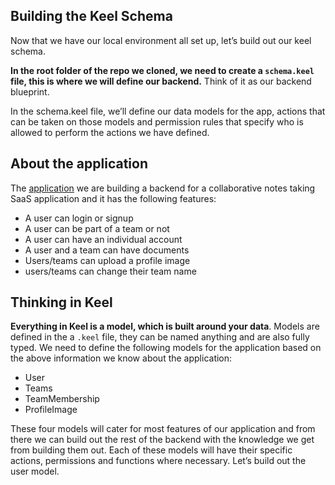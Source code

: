 ## Building the Keel Schema

Now that we have our local environment all set up, let’s build out our keel schema.

**In the root folder of the repo we cloned, we need to create a `schema.keel` file, this is where we will define our backend.** Think of it as our backend blueprint.

In the schema.keel file, we’ll define our data models for the app, actions that can be taken on those models and permission rules that specify who is allowed to perform the actions we have defined.


## About the application

The [application](https://saas-starter-ui.vercel.app/) we are building a backend for a collaborative notes taking SaaS application and it has the following features:

- A user can login or signup
- A user can be part of a team or not
- A user can have an individual account
- A user and a team can have documents
- Users/teams can upload a profile image
- users/teams can change their team name

## Thinking in Keel

**Everything in Keel is a model, which is built around your data**. Models are defined in the a `.keel` file, they can be named anything and are also fully typed. We need to define the following models for the application based on the above information we know about the application:

- User
- Teams
- TeamMembership
- ProfileImage

These four models will cater for most features of our application and from there we can build out the rest of the backend with the knowledge we get from building them out. Each of these models will have their specific actions, permissions and functions where necessary. Let’s build out the user model.
